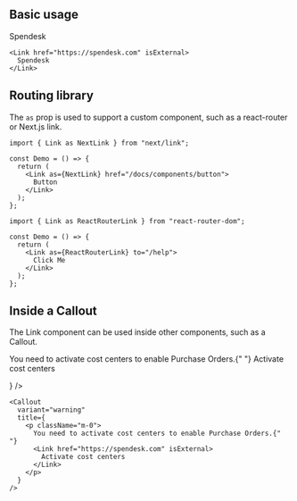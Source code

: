 
## Basic usage

<Preview className="body-m">
  <Link href="https://spendesk.com" isExternal>
    Spendesk
  </Link>
</Preview>

```tsx
<Link href="https://spendesk.com" isExternal>
  Spendesk
</Link>
```

## Routing library

The `as` prop is used to support a custom component, such as a react-router or Next.js link.

```tsx
import { Link as NextLink } from "next/link";

const Demo = () => {
  return (
    <Link as={NextLink} href="/docs/components/button">
      Button
    </Link>
  );
};
```

```tsx
import { Link as ReactRouterLink } from "react-router-dom";

const Demo = () => {
  return (
    <Link as={ReactRouterLink} to="/help">
      Click Me
    </Link>
  );
};
```

## Inside a Callout

The Link component can be used inside other components, such as a Callout.

<Preview>
  <Callout
    className="max-w-[440px]"
    variant="warning"
    title={
      <p className="m-0">
        You need to activate cost centers to enable Purchase Orders.{" "}
        <Link href="https://spendesk.com" isExternal>
          Activate cost centers
        </Link>
      </p>
    }
  />
</Preview>

```tsx
<Callout
  variant="warning"
  title={
    <p className="m-0">
      You need to activate cost centers to enable Purchase Orders.{" "}
      <Link href="https://spendesk.com" isExternal>
        Activate cost centers
      </Link>
    </p>
  }
/>
```

